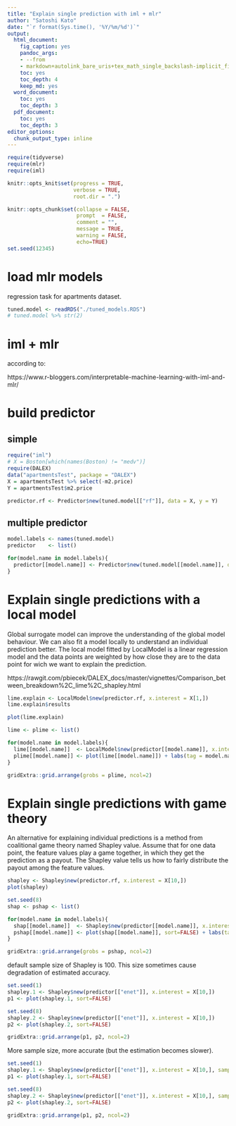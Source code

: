```yaml
---
title: "Explain single prediction with iml + mlr"
author: "Satoshi Kato"
date: "`r format(Sys.time(), '%Y/%m/%d')`"
output:
  html_document:
    fig_caption: yes
    pandoc_args:
    - --from
    - markdown+autolink_bare_uris+tex_math_single_backslash-implicit_figures
    toc: yes
    toc_depth: 4
    keep_md: yes
  word_document:
    toc: yes
    toc_depth: 3
  pdf_document:
    toc: yes
    toc_depth: 3
editor_options: 
  chunk_output_type: inline
---
```


```r
require(tidyverse)
require(mlr)
require(iml)

knitr::opts_knit$set(progress = TRUE, 
                     verbose = TRUE, 
                     root.dir = ".")

knitr::opts_chunk$set(collapse = FALSE, 
                      prompt  = FALSE,
                      comment = "", 
                      message = TRUE, 
                      warning = FALSE, 
                      echo=TRUE)
set.seed(12345)
```

# load mlr models

regression task for apartments dataset.

```r
tuned.model <- readRDS("./tuned_models.RDS")
# tuned.model %>% str(2)

```


# iml + mlr

according to:

https://www.r-bloggers.com/interpretable-machine-learning-with-iml-and-mlr/


# build predictor

## simple

```r
require("iml")
# X = Boston[which(names(Boston) != "medv")]
require(DALEX)
data("apartmentsTest", package = "DALEX")
X = apartmentsTest %>% select(-m2.price)
Y = apartmentsTest$m2.price

predictor.rf <- Predictor$new(tuned.model[["rf"]], data = X, y = Y)
```


## multiple predictor

```r
model.labels <- names(tuned.model)
predictor    <- list()

for(model.name in model.labels){
  predictor[[model.name]] <- Predictor$new(tuned.model[[model.name]], data = X, y = Y)
}

```


# Explain single predictions with a local model

Global surrogate model can improve the understanding of the global model behaviour.
We can also fit a model locally to understand an individual prediction better. The local model fitted by LocalModel is a linear regression model and the data points are weighted by how close they are to the data point for wich we want to explain the prediction.

https://rawgit.com/pbiecek/DALEX_docs/master/vignettes/Comparison_between_breakdown%2C_lime%2C_shapley.html



```r

lime.explain <- LocalModel$new(predictor.rf, x.interest = X[1,])
lime.explain$results

```

```r
plot(lime.explain)

```



```r
lime <- plime <- list()

for(model.name in model.labels){
  lime[[model.name]]  <- LocalModel$new(predictor[[model.name]], x.interest = X[10,])
  plime[[model.name]] <- plot(lime[[model.name]]) + labs(tag = model.name)
}

gridExtra::grid.arrange(grobs = plime, ncol=2)
```


# Explain single predictions with game theory

An alternative for explaining individual predictions is a method from coalitional game theory named Shapley value.
Assume that for one data point, the feature values play a game together, in which they get the prediction as a payout. The Shapley value tells us how to fairly distribute the payout among the feature values.

```r

shapley <- Shapley$new(predictor.rf, x.interest = X[10,])
plot(shapley)

```

```r
set.seed(8)
shap <- pshap <- list()

for(model.name in model.labels){
  shap[[model.name]]  <- Shapley$new(predictor[[model.name]], x.interest = X[10,])
  pshap[[model.name]] <- plot(shap[[model.name]], sort=FALSE) + labs(tag = model.name)
}

gridExtra::grid.arrange(grobs = pshap, ncol=2)
```


default sample size of Shapley is 100. This size sometimes cause degradation of estimated accuracy.

```r
set.seed(1)
shapley.1 <- Shapley$new(predictor[["enet"]], x.interest = X[10,])
p1 <- plot(shapley.1, sort=FALSE)

set.seed(8)
shapley.2 <- Shapley$new(predictor[["enet"]], x.interest = X[10,])
p2 <- plot(shapley.2, sort=FALSE)

gridExtra::grid.arrange(p1, p2, ncol=2)
```

More sample size, more accurate (but the estimation becomes slower).

```r
set.seed(1)
shapley.1 <- Shapley$new(predictor[["enet"]], x.interest = X[10,], sample.size = 100 * 10)
p1 <- plot(shapley.1, sort=FALSE)

set.seed(8)
shapley.2 <- Shapley$new(predictor[["enet"]], x.interest = X[10,], sample.size = 100 * 10)
p2 <- plot(shapley.2, sort=FALSE)

gridExtra::grid.arrange(p1, p2, ncol=2)
```
